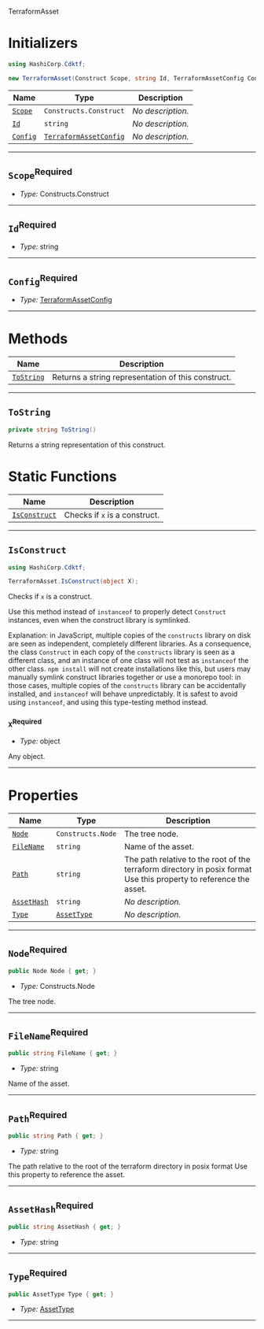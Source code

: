  TerraformAsset <a name="TerraformAsset" id="cdktf.TerraformAsset"></a>

# Initializers <a name="Initializers" id="cdktf.TerraformAsset.Initializer"></a>

```csharp
using HashiCorp.Cdktf;

new TerraformAsset(Construct Scope, string Id, TerraformAssetConfig Config);
```

| **Name** | **Type** | **Description** |
| --- | --- | --- |
| <code><a href="#cdktf.TerraformAsset.Initializer.parameter.scope">Scope</a></code> | <code>Constructs.Construct</code> | *No description.* |
| <code><a href="#cdktf.TerraformAsset.Initializer.parameter.id">Id</a></code> | <code>string</code> | *No description.* |
| <code><a href="#cdktf.TerraformAsset.Initializer.parameter.config">Config</a></code> | <code><a href="#cdktf.TerraformAssetConfig">TerraformAssetConfig</a></code> | *No description.* |

---

## `Scope`<sup>Required</sup> <a name="Scope" id="cdktf.TerraformAsset.Initializer.parameter.scope"></a>

- *Type:* Constructs.Construct

---

## `Id`<sup>Required</sup> <a name="Id" id="cdktf.TerraformAsset.Initializer.parameter.id"></a>

- *Type:* string

---

## `Config`<sup>Required</sup> <a name="Config" id="cdktf.TerraformAsset.Initializer.parameter.config"></a>

- *Type:* <a href="#cdktf.TerraformAssetConfig">TerraformAssetConfig</a>

---

# Methods <a name="Methods" id="Methods"></a>

| **Name** | **Description** |
| --- | --- |
| <code><a href="#cdktf.TerraformAsset.toString">ToString</a></code> | Returns a string representation of this construct. |

---

## `ToString` <a name="ToString" id="cdktf.TerraformAsset.toString"></a>

```csharp
private string ToString()
```

Returns a string representation of this construct.

# Static Functions <a name="Static Functions" id="Static Functions"></a>

| **Name** | **Description** |
| --- | --- |
| <code><a href="#cdktf.TerraformAsset.isConstruct">IsConstruct</a></code> | Checks if `x` is a construct. |

---

## `IsConstruct` <a name="IsConstruct" id="cdktf.TerraformAsset.isConstruct"></a>

```csharp
using HashiCorp.Cdktf;

TerraformAsset.IsConstruct(object X);
```

Checks if `x` is a construct.

Use this method instead of `instanceof` to properly detect `Construct`
instances, even when the construct library is symlinked.

Explanation: in JavaScript, multiple copies of the `constructs` library on
disk are seen as independent, completely different libraries. As a
consequence, the class `Construct` in each copy of the `constructs` library
is seen as a different class, and an instance of one class will not test as
`instanceof` the other class. `npm install` will not create installations
like this, but users may manually symlink construct libraries together or
use a monorepo tool: in those cases, multiple copies of the `constructs`
library can be accidentally installed, and `instanceof` will behave
unpredictably. It is safest to avoid using `instanceof`, and using
this type-testing method instead.

### `X`<sup>Required</sup> <a name="X" id="cdktf.TerraformAsset.isConstruct.parameter.x"></a>

- *Type:* object

Any object.

---

# Properties <a name="Properties" id="Properties"></a>

| **Name** | **Type** | **Description** |
| --- | --- | --- |
| <code><a href="#cdktf.TerraformAsset.property.node">Node</a></code> | <code>Constructs.Node</code> | The tree node. |
| <code><a href="#cdktf.TerraformAsset.property.fileName">FileName</a></code> | <code>string</code> | Name of the asset. |
| <code><a href="#cdktf.TerraformAsset.property.path">Path</a></code> | <code>string</code> | The path relative to the root of the terraform directory in posix format Use this property to reference the asset. |
| <code><a href="#cdktf.TerraformAsset.property.assetHash">AssetHash</a></code> | <code>string</code> | *No description.* |
| <code><a href="#cdktf.TerraformAsset.property.type">Type</a></code> | <code><a href="#cdktf.AssetType">AssetType</a></code> | *No description.* |

---

## `Node`<sup>Required</sup> <a name="Node" id="cdktf.TerraformAsset.property.node"></a>

```csharp
public Node Node { get; }
```

- *Type:* Constructs.Node

The tree node.

---

## `FileName`<sup>Required</sup> <a name="FileName" id="cdktf.TerraformAsset.property.fileName"></a>

```csharp
public string FileName { get; }
```

- *Type:* string

Name of the asset.

---

## `Path`<sup>Required</sup> <a name="Path" id="cdktf.TerraformAsset.property.path"></a>

```csharp
public string Path { get; }
```

- *Type:* string

The path relative to the root of the terraform directory in posix format Use this property to reference the asset.

---

## `AssetHash`<sup>Required</sup> <a name="AssetHash" id="cdktf.TerraformAsset.property.assetHash"></a>

```csharp
public string AssetHash { get; }
```

- *Type:* string

---

## `Type`<sup>Required</sup> <a name="Type" id="cdktf.TerraformAsset.property.type"></a>

```csharp
public AssetType Type { get; }
```

- *Type:* <a href="#cdktf.AssetType">AssetType</a>

---

